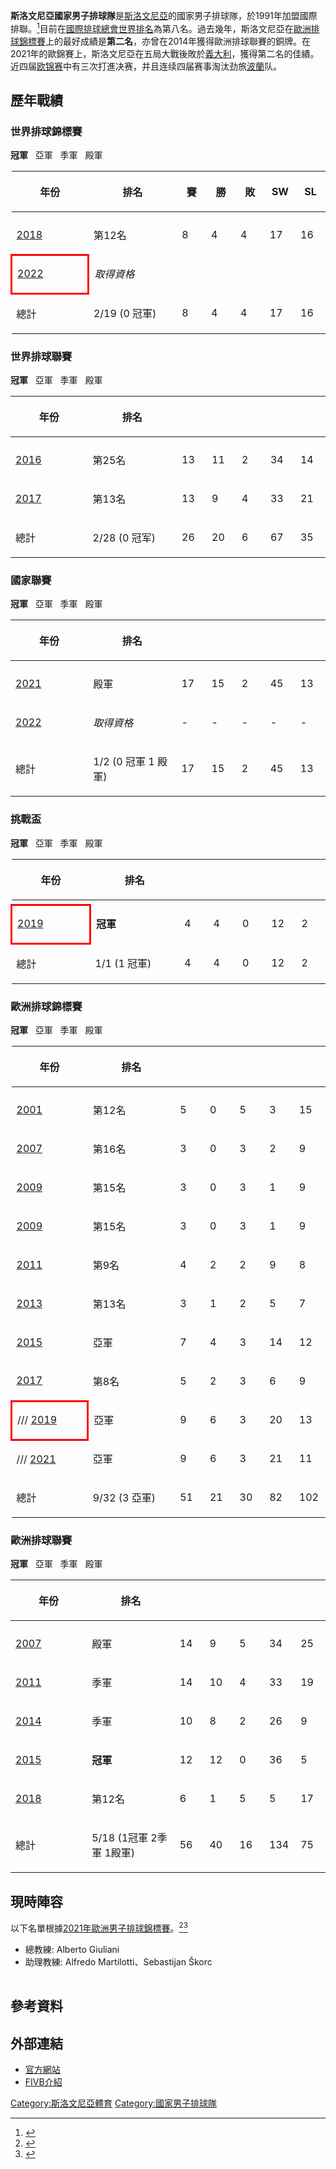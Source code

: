 {{Infobox national volleyball team
| name               = 斯洛維尼亞國家男子排球隊
| image              = <!-- 檔案不存在 Slovenian Volleyball Federation.png ，可從英文維基百科取得 -->
| nickname           = 
| federation         = 斯洛維尼亞排球協會
| confederation      = CEV
| coach              = {{flagicon|POL}} Mark Lebedew
| Olympic apps       = 
| Olympic first      =  
| Olympic best       =  
| World Champs apps  = 1
| World Champs first = 2018年
| World Champs best  = 第12名 ([[2018年世界男子排球錦標賽|2018]])
| World Cup apps     =  
| World Cup first    =  
| World Cup best     =  
| Regional name      = [[歐洲男子排球錦標賽|歐洲排球錦標賽]]
| Regional cup apps  = 9
| Regional cup first = [[2001_Men's_European_Volleyball_Championship|2001]]
| Regional cup best  = {{Eur2}} ([[2015年歐洲男子排球錦標賽|2015]], [[2019年歐洲男子排球錦標賽|2019]], [[2021年歐洲男子排球錦標賽|2021]])
| website            = [https://www.odbojka.si/ www.odbojka.si] {{in lang|sl}}
| pattern_la1        = 
| pattern_b1         = 
| pattern_ra1        = 
| pattern_s1         = 
| leftarm1           = 0047AB
| body1              = 0047AB
| rightarm1          = 0047AB
| shorts1            = 0047AB
| pattern_la2        =
| pattern_b2         = 
| pattern_ra2        =
| pattern_s2         = 
| leftarm2           = FFFFFF
| body2              = FFFFFF
| rightarm2          = FFFFFF
| shorts2            = 0047AB
| current            =
}}
{{MedalTableTop}}
{{Medal|Competition|[[歐洲男子排球錦標賽|歐洲排球錦標賽]]}}
{{Medal|Silver|[[2015年歐洲男子排球錦標賽|2015 保加利亞/義大利]]|}}
{{Medal|Silver|[[2019年歐洲男子排球錦標賽|2019 法國/斯洛維尼亞/比利時/荷蘭]]|}}
{{Medal|Silver|[[2021年歐洲男子排球錦標賽|2021 波蘭/捷克/愛沙尼亞/芬蘭]]|}}
{{Medal|Competition|[[歐洲排球聯賽|歐洲排球聯賽]]}}
{{Medal|Gold|[[歐洲排球聯賽|2015 波蘭]]|}}
{{Medal|Bronze|[[歐洲排球聯賽|2011 斯洛伐克]]|}}
{{Medal|Bronze|[[歐洲排球聯賽|2014]]|}}
{{Medal|Competition|[[FIVB男子排球挑戰盃|FIVB男子排球挑戰盃]]}}
{{Medal|Gold|[[FIVB男子排球挑戰盃|2019 斯洛維尼亞]]|}}
{{MedalBottom}}

'''斯洛文尼亞國家男子排球隊'''是[[斯洛文尼亞|斯洛文尼亞]]的國家男子排球隊，於1991年加盟國際排聯。<ref>{{Cite web|url=http://www.fivb.org/EN/FIVB/Confederation_CEV.asp|title=Confédération Européenne de Volleyball (CEV)|publisher=FIVB|accessdate=2015-04-01|archive-date=2015-02-15|archive-url=https://web.archive.org/web/20150215073338/http://www.fivb.org/EN/FIVB/Confederation_CEV.asp|dead-url=no}}</ref>目前在[[國際排球總會世界排名|國際排球總會世界排名]]為第八名。過去幾年，斯洛文尼亞在[[歐洲男子排球錦標賽|歐洲排球錦標賽]]上的最好成績是'''第二名'''，亦曾在2014年獲得歐洲排球聯賽的銅牌。在2021年的歐錦賽上，斯洛文尼亞在五局大戰後敗於[[義大利國家男子排球隊|義大利]]，獲得第二名的佳績。近四届[[欧洲男子排球锦标赛|欧锦赛]]中有三次打進决赛，并且连续四届赛事淘汰劲旅[[波兰国家男子排球队|波蘭]]队。

== 歷年戰績 ==

=== 世界排球錦標賽 ===
{{main article|世界男子排球錦標賽}}
{{Color box|gold|border=darkgray}} '''冠軍'''  {{Color box|silver|border=darkgray}} 亞軍  {{Color box|#cc9966|border=darkgray}} 季軍  {{Color box|#9acdff;|border=darkgray}} 殿軍

{| class="wikitable" style="text-align: center;font-size:90%;"
!width=125|年份
!width=150|排名
!width=35|賽
!width=35|勝
!width=35|敗
!width=35|SW
!width=35|SL
|- 
|- 
|{{flagicon|ITA}} {{flagicon|BUL}} [[2018年世界男子排球錦標賽|2018]]||第12名|| 8 || 4 || 4 || 17 || 16
|-
|style="border: 3px solid red"|{{flagicon|POL}} {{flagicon|SLO}} [[2022年世界男子排球錦標賽|2022]]||colspan=6|''取得資格''
|-
!總計 !!2/19 (0 冠軍)!! 8 !! 4 !! 4 !! 17 !! 16
|}

=== 世界排球聯賽 ===
{{main article|世界排球聯賽}}
{{Color box|gold|border=darkgray}} '''冠軍'''  {{Color box|silver|border=darkgray}} 亞軍  {{Color box|#cc9966|border=darkgray}} 季軍  {{Color box|#9acdff;|border=darkgray}} 殿軍

{|class="wikitable" style="text-align: center;font-size:90%;"
!width=125|年份
!width=150|排名
!width=35|{{Tooltip|賽|Games Played}}
!width=35|{{Tooltip|勝|Match Won}}
!width=35|{{Tooltip|敗|Match Lost}}
!width=35|{{Tooltip|SW|Set Won}}
!width=35|{{Tooltip|SL|Set Lost}}
|- 
|-  
|{{flagicon|POL}} [[2016年世界排球聯賽|2016]]||第25名|| 13 || 11 || 2 || 34 || 14
|-   
|{{flagicon|BRA}} [[2017年世界排球聯賽|2017]]||第13名|| 13 || 9 || 4 || 33 || 21
|- 
!總計!!2/28 (0 冠军)!! 26 !! 20 !! 6 !! 67 !! 35
|}

=== 國家聯賽 ===
{{main article|男子排球國家聯賽}}
{{Color box|gold|border=darkgray}} '''冠軍'''  {{Color box|silver|border=darkgray}} 亞軍  {{Color box|#cc9966|border=darkgray}} 季軍  {{Color box|#9acdff;|border=darkgray}} 殿軍

{|class="wikitable" style="text-align: center;font-size:90%;"
!width=125|年份
!width=150|排名
!width=35|{{Tooltip|賽|Games Played}}
!width=35|{{Tooltip|勝|Match Won}}
!width=35|{{Tooltip|敗|Match Lost}}
!width=35|{{Tooltip|SW|Set Won}}
!width=35|{{Tooltip|SL|Set Lost}}
|- 
|- bgcolor=#9acdff
|{{flagicon|ITA}} [[2021年世界男排聯賽|2021]]||殿軍|| 17 || 15 || 2 || 45 || 13
|-
|{{flagicon|ITA}} [[2022年男子排球國家聯賽|2022]]||''取得資格''|| - || - || - || - || -
|- 
!總計 !!1/2 (0 冠軍 1 殿軍) !! 17 !! 15 !! 2 !! 45 !! 13
|}

=== 挑戰盃 ===
{{main article|FIVB男子排球挑戰盃}}
{{Color box|gold|border=darkgray}} '''冠軍'''  {{Color box|silver|border=darkgray}} 亞軍  {{Color box|#cc9966|border=darkgray}} 季軍  {{Color box|#9acdff;|border=darkgray}} 殿軍

{|class="wikitable" style="text-align: center;font-size:90%;"
!width=125|年份
!width=150|排名
!width=35|{{Tooltip|賽|Games Played}}
!width=35|{{Tooltip|勝|Match Won}}
!width=35|{{Tooltip|敗|Match Lost}}
!width=35|{{Tooltip|SW|Set Won}}
!width=35|{{Tooltip|SL|Set Lost}}
|- 
|- bgcolor=gold
|style="border: 3px solid red"|{{flagicon|SLO}} [[FIVB男子排球挑戰盃|2019]]||'''冠軍'''|| 4 || 4 || 0 || 12 || 2
|- 
!總計 !!1/1 (1 冠軍) !! 4 !! 4 !! 0 !! 12 !! 2
|}

=== 歐洲排球錦標賽 ===
{{main article|歐洲男子排球錦標賽}}
{{Color box|gold|border=darkgray}} '''冠軍'''  {{Color box|silver|border=darkgray}} 亞軍  {{Color box|#cc9966|border=darkgray}} 季軍  {{Color box|#9acdff;|border=darkgray}} 殿軍

{|class="wikitable" style="text-align: center;font-size:90%;"
!width=125|年份
!width=150|排名
!width=35|{{Tooltip|賽|Games Played}}
!width=35|{{Tooltip|勝|Match Won}}
!width=35|{{Tooltip|敗|Match Lost}}
!width=35|{{Tooltip|SW|Set Won}}
!width=35|{{Tooltip|SL|Set Lost}}
|- 
|-
|{{flagicon|CZE}} [[2001年歐洲男子排球錦標賽|2001]]||第12名|| 5 || 0 || 5 || 3 || 15
|-
|{{flagicon|RUS}} [[2007年歐洲男子排球錦標賽|2007]]||第16名|| 3 || 0 || 3 || 2 || 9
|-
|{{flagicon|TUR}} [[2009年歐洲男子排球錦標賽|2009]]||第15名|| 3 || 0 || 3 || 1 || 9
|-
|{{flagicon|TUR}} [[2009年歐洲男子排球錦標賽|2009]]||第15名|| 3 || 0 || 3 || 1 || 9
|-
|{{flagicon|AUT}} {{flagicon|CZE}} [[2011年歐洲男子排球錦標賽|2011]]||第9名|| 4 || 2 || 2 || 9 || 8
|-
|{{flagicon|DEN}} {{flagicon|POL}} [[2013年歐洲男子排球錦標賽|2013]]||第13名|| 3 || 1 || 2 || 5 || 7
|- bgcolor=silver
|{{flagicon|BUL}} {{flagicon|ITA}} [[2015年歐洲男子排球錦標賽|2015]]||亞軍|| 7 || 4 || 3 || 14 || 12
|-
|{{flagicon|POL}} [[2017年歐洲男子排球錦標賽|2017]]||第8名|| 5 || 2 || 3 || 6 || 9
|- bgcolor=silver
|style="border: 3px solid red"|{{flagicon|FRA}}/{{flagicon|SLO}}/{{flagicon|BEL}}/{{flagicon|NED}} [[2019年歐洲男子排球錦標賽|2019]]||亞軍|| 9 || 6 || 3 || 20 || 13
|- bgcolor=silver
|{{flagicon|POL}}/{{flagicon|CZE}}/{{flagicon|EST}}/{{flagicon|FIN}} [[2021年歐洲男子排球錦標賽|2021]]||亞軍|| 9 || 6 || 3 || 21 || 11
|- 
!總計 !!9/32 (3 亞軍) !! 51 !! 21 !! 30 !! 82 !! 102
|}

=== 歐洲排球聯賽 ===
{{main article|歐洲排球聯賽}}
{{Color box|gold|border=darkgray}} '''冠軍'''  {{Color box|silver|border=darkgray}} 亞軍  {{Color box|#cc9966|border=darkgray}} 季軍  {{Color box|#9acdff;|border=darkgray}} 殿軍

{|class="wikitable" style="text-align: center;font-size:90%;"
!width=125|年份
!width=150|排名
!width=35|{{Tooltip|賽|Games Played}}
!width=35|{{Tooltip|勝|Match Won}}
!width=35|{{Tooltip|敗|Match Lost}}
!width=35|{{Tooltip|SW|Set Won}}
!width=35|{{Tooltip|SL|Set Lost}}
|- 
|- bgcolor=#9acdff
|{{flagicon|POR}} [[歐洲排球聯賽|2007]]||殿軍|| 14|| 9 || 5 || 34 || 25
|- bgcolor=#cc9966
|{{flagicon|SVK}} [[歐洲排球聯賽|2011]]||季軍|| 14 || 10 || 4 || 33 || 19
|- bgcolor=#cc9966
| [[歐洲排球聯賽|2014]]||季軍|| 10 || 8 || 2 || 26 || 9
|- bgcolor=gold
|{{flagicon|POL}} [[歐洲排球聯賽|2015]]||'''冠軍'''|| 12 || 12 || 0 || 36 || 5
|-
|{{flagicon|CZE}} [[歐洲排球聯賽|2018]]||第12名|| 6 || 1 || 5 || 5 || 17
|- 
!總計 !!5/18 (1冠軍 2季軍 1殿軍) !! 56 !! 40 !! 16 !! 134 !! 75
|}

== 現時陣容 ==
以下名單根據[[2021年歐洲男子排球錦標賽|2021年歐洲男子排球錦標賽]]。<ref>{{cite web |title=Slovenia Team 2021 |url=https://eurovolley.cev.eu/en/men-2021/teams/team/11814-slovenia |website=cev.eu |access-date=15 September 2021 |archive-date=2021-09-15 |archive-url=https://web.archive.org/web/20210915193144/https://eurovolley.cev.eu/en/men-2021/teams/team/11814-slovenia }}</ref><ref>{{cite web |title=Slovenska reprezentanca |url=https://www.rtvslo.si/sport/odbojka/ep-v-odbojki-2021/slovenska-reprezentanca/591887 |publisher=[[斯洛維尼亞廣播電視台|RTV Slovenija]] |access-date=15 September 2021 |language=sl |archive-date=2022-06-16 |archive-url=https://web.archive.org/web/20220616054505/https://www.rtvslo.si/sport/odbojka/ep-v-odbojki-2021/slovenska-reprezentanca/591887 }}</ref>

* 總教練: Alberto Giuliani
* 助理教練: Alfredo Martilotti、Sebastijan Škorc

{|class="wikitable sortable" style="font-size:90%; text-align:center;"
|-
|-
!No.
!style="width:15em"|姓名
!style="width:6em"|出生日期
!style="width:9em"|身高
!style="width:6em"|體重
!style="width:7em"|扣球高度
!style="width:7em"|攔網高度
!style="width:17em"|2020–21效力俱樂部
|-
|{{sort|01|1}} ||align=left|{{sortname|Tonček|Štern}} ||align=right|{{Birth date and age|1995|11|14|df=y}}||{{convert|2.00|m|ftin|0|abbr=on}}||{{convert|93|kg|lb|abbr=on}}||{{convert|345|cm|in|abbr=on}}||{{convert|330|cm|in|abbr=on}}||align=left|{{flagicon|ITA}} [[Pallavolo_Padova|Kioene Padova]]
|-
| {{sort|02|2}} ||align=left|[[阿倫·帕倫科|Alen Pajenk]]||align=right|{{Birth date and age|1986|4|23|df=y}}||{{nowrap|{{convert|2.03|m|ftin|0|abbr=on}}}}||{{convert|93|kg|lb|abbr=on}}||{{convert|357|cm|in|abbr=on}}||{{convert|330|cm|in|abbr=on}}||align=left|{{flagicon|FRA}} [[Stade_Poitevin_Poitiers|Stade Poitevin Poitiers]]
|-
| {{sort|04|4}} ||align=left|{{sortname|Jan|Kozamernik}}||align=right|{{Birth date and age|1995|12|24|df=y}}||{{convert|2.05|m|ftin|0|abbr=on}}||{{convert|100|kg|lb|abbr=on}}||{{convert|358|cm|in|abbr=on}}||{{convert|336|cm|in|abbr=on}}||align=left|{{flagicon|ITA}} [[米蘭力量排球|Allianz Milano]]
|-
| {{sort|05|5}} ||align=left|{{sortname|Alen|Šket}}||align=right|{{Birth date and age|1988|3|28|df=y}}||{{convert|2.05|m|ftin|0|abbr=on}}||{{convert|90|kg|lb|abbr=on}}||{{convert|350|cm|in|abbr=on}}||{{convert|325|cm|in|abbr=on}}||align=left|{{flagicon|SLO}} [[OK_Maribor|Merkur Maribor]]
|- 
|{{sort|09|9}} ||align=left|[[德揚·文契奇|Dejan Vinčić]]||align=right|{{Birth date and age|1986|9|15|df=y}}||{{convert|2.00|m|ftin|0|abbr=on}}||{{convert|93|kg|lb|abbr=on}}||{{convert|344|cm|in|abbr=on}}||{{convert|328|cm|in|abbr=on}}||align=left|{{flagicon|GER}} [[VfB_Friedrichshafen|VfB Friedrichshafen]]
|- 
|10 ||align=left|{{sortname|Sašo|Štalekar}}||align=right|{{Birth date and age|1996|5|3|df=y}}||{{convert|2.14|m|ftin|0|abbr=on}}||{{convert|102|kg|lb|abbr=on}}||{{convert|362|cm|in|abbr=on}}||{{convert|355|cm|in|abbr=on}}||align=left|{{flagicon|SLO}} [[OK_Kamnik|Calcit Volley]]
|-
|11 ||align=left|{{sortname|Žiga|Štern}}||align=right|{{nowrap|{{Birth date and age|1994|1|2|df=y}}}}||{{convert|1.93|m|ftin|0|abbr=on}}||{{convert|86|kg|lb|abbr=on}}||{{convert|345|cm|in|abbr=on}}||{{convert|328|cm|in|abbr=on}}||align=left|{{flagicon|GRC}} [[Foinikas_Syros_V.C.|Foinikas Syros]]
|-
|12  ||align=left|{{sortname|Jan|Klobučar}}||align=right|{{Birth date and age|1992|12|11|df=y}}||{{convert|1.96|m|ftin|0|abbr=on}}||{{convert|94|kg|lb|abbr=on}}||{{convert|357|cm|in|abbr=on}}||{{convert|342|cm|in|abbr=on}}||align=left|{{flagicon|SLO}} [[OK_Kamnik|Calcit Volley]]
|-
|13 ||align=left|{{sortname|Jani|Kovačič}}||align=right|{{Birth date and age|1992|6|14|df=y}}||{{convert|1.86|m|ftin|0|abbr=on}}||{{convert|83|kg|lb|abbr=on}}||{{nowrap|{{convert|320|cm|in|abbr=on}}}}||{{convert|310|cm|in|abbr=on}}||align=left|{{flagicon|ITA}} [[G.S._Porto_Robur_Costa|Consar Ravenna]]
|-  
|15 ||align=left|{{sortname|Matic|Videčnik}}||align=right|{{Birth date and age|1993|7|31|df=y}}|||{{convert|2.04|m|ftin|0|abbr=on}}||{{convert|94|kg|lb|abbr=on}}||{{convert|347|cm|in|abbr=on}}||{{convert|335|cm|in|abbr=on}}||align=left|{{flagicon|SLO}} [[ACH_Volley|ACH Volley]]
|-
|16 ||align=left|[[格雷戈爾·羅普雷特|Gregor Ropret]] ||align=right|{{Birth date and age|1989|3|1|df=y}}||{{convert|1.92|m|ftin|0|abbr=on}}||{{nowrap|{{convert|89|kg|lb|abbr=on}}}}||{{convert|330|cm|in|abbr=on}}||{{nowrap|{{convert|321|cm|in|abbr=on}}}}||align=left|{{flagicon|SLO}} [[ACH_Volley|ACH Volley]]
|-
|17 ||align=left|{{sortname|Tine|Urnaut}} ([[隊長|C]]) ||align=right|{{Birth date and age|1988|9|3|df=y}}||{{convert|2.00|m|ftin|0|abbr=on}}||{{convert|90|kg|lb|abbr=on}}||{{convert|365|cm|in|abbr=on}}||{{convert|345|cm|in|abbr=on}}||align=left|{{flagicon|ITA}} [[米蘭力量排球|Allianz Milano]]
|-
|18 ||align=left|{{sortname|Klemen|Čebulj}}||align=right|{{Birth date and age|1992|2|21|df=y}}|||{{convert|2.02|m|ftin|0|abbr=on}}||{{convert|94|kg|lb|abbr=on}}||{{convert|369|cm|in|abbr=on}}||{{convert|346|cm|in|abbr=on}}||align=left|{{flagicon|POL}} [[Resovia_(volleyball)|Asseco Resovia]]
|-
|19 ||align=left|{{sortname|Rok|Možič}}||align=right|{{Birth date and age|2002|1|17|df=y}}|||{{convert|2.00|m|ftin|0|abbr=on}}||{{convert|87|kg|lb|abbr=on}}||{{convert|347|cm|in|abbr=on}}||{{convert|333|cm|in|abbr=on}}||align=left|{{flagicon|SLO}} [[OK_Maribor|Merkur Maribor]]
|-
|}

== 參考資料 ==
{{Reflist}}

== 外部連結 ==
* [https://www.odbojka.si/ 官方網站] {{Wayback|url=https://www.odbojka.si/ |date=20220619101411 }} {{in lang|sl}}
* [http://www.fivb.org/EN/FIVB/Federation.asp?NF=SLO FIVB介紹] {{Wayback|url=http://www.fivb.org/EN/FIVB/Federation.asp?NF=SLO |date=20191112022842 }}

[[Category:斯洛文尼亞體育|Category:斯洛文尼亞體育]]
[[Category:國家男子排球隊|Category:國家男子排球隊]]